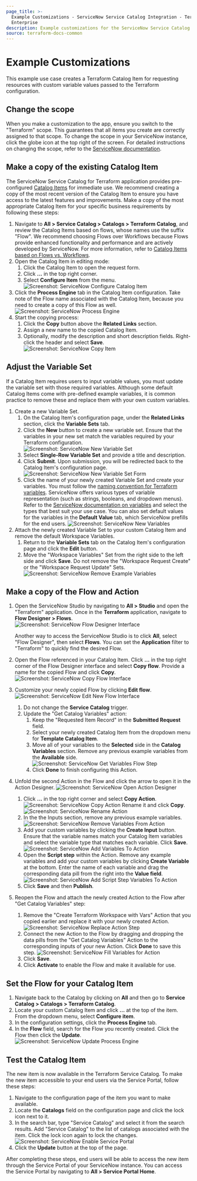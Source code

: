 ```yaml
---
page_title: >-
  Example Customizations - ServiceNow Service Catalog Integration - Terraform
  Enterprise
description: Example customizations for the ServiceNow Service Catalog Integration.
source: terraform-docs-common
---
```


# Example Customizations

This example use case creates a Terraform Catalog Item for requesting resources
with custom variable values passed to the Terraform configuration.

## Change the scope

When you make a customization to the app, ensure you switch to the "Terraform"
scope. This guarantees that all items you create are correctly assigned to that
scope. To change the scope in your ServiceNow instance, click the globe icon at
the top right of the screen. For detailed instructions on changing the scope,
refer to the [ServiceNow
documentation](https://developer.servicenow.com/dev.do#!/learn/learning-plans/xanadu/new_to_servicenow/app_store_learnv2_buildneedit_xanadu_application_scope).

## Make a copy of the existing Catalog Item

The ServiceNow Service Catalog for Terraform application provides pre-configured [Catalog
Items](/terraform/enterprise/integrations/service-now/service-catalog-terraform/developer-reference#example-service-catalog-flows-and-actions)
for immediate use. We recommend creating a copy of the most recent version of the
Catalog Item to ensure you have access to the latest features and
improvements. Make a copy of the most appropriate Catalog Item for your specific
business requirements by following these steps:

1.  Navigate to **All > Service Catalog > Catalogs > Terraform Catalog**, and review the
       Catalog Items based on flows, whose names use the suffix "Flow". 
       We recommend choosing Flows over Workflows because Flows provide enhanced functionality and performance and are actively developed by ServiceNow.
    For more information, refer 
       to [Catalog Items based on Flows vs. Workflows](/terraform/enterprise/integrations/service-now/service-catalog-terraform/developer-reference#example-service-catalog-flows-and-actions).
2.  Open the Catalog Item in editing mode: 
    1.  Click the Catalog Item to open the request form. 
    2.  Click **...** in the top right corner. 
    3.  Select **Configure Item** from the menu.
        ![Screenshot: ServiceNow Configure Catalog Item](/img/docs/servicenow-catalog-configure-item.png "Screenshot of the ServiceNow Configure Catalog Item dropdown menu")
3.  Click the **Process Engine** tab in the Catalog Item configuration. Take
    note of the Flow name associated with the Catalog Item, because you need to
    create a copy of this Flow as well.
    ![Screenshot: ServiceNow Process Engine](/img/docs/servicenow-catalog-process-engine.png "Screenshot of the ServiceNow Configure Catalog Item – Process Engine tab")
4.  Start the copying process: 
    1.  Click the **Copy** button above the **Related Links** section. 
    2.  Assign a new name to the copied Catalog Item. 
    3.  Optionally, modify the description and short description fields. 
           Right-click the header and select **Save**.
        ![Screenshot: ServiceNow Copy Item](/img/docs/servicenow-catalog-copied-item.png "Screenshot of the copied ServiceNow Catalog Item")

## Adjust the Variable Set

If a Catalog Item requires users to input variable values,
you must update the variable set with those required variables.
Although some default Catalog Items come with pre-defined example variables, it
is common practice to remove these and replace them with your own custom
variables.

1.  Create a new Variable Set.
    1.  On the Catalog Item's configuration page, under the **Related Links**
        section, click the **Variable Sets** tab.
    2.  Click the **New** button to create a new variable set. Ensure that the
        variables in your new set match the variables required by your Terraform
        configuration.
        ![Screenshot: ServiceNow New Variable Set](/img/docs/servicenow-catalog-new-varset.png "Screenshot of the ServiceNow Catalog Item – new Variable Set")
    3.  Select **Single-Row Variable Set** and provide a title and description.
    4.  Click **Submit**. Upon submission, you will be redirected back to the Catalog
        Item's configuration page.
        ![Screenshot: ServiceNow New Variable Set Form](/img/docs/servicenow-catalog-new-varset-form.png "Screenshot of the ServiceNow Catalog Item – new Variable Set")
    5.  Click the name of your newly created Variable Set and create your 
        variables. You must follow the [naming convention for Terraform
        variables](/terraform/enterprise/integrations/service-now/service-catalog-terraform/developer-reference#terraform-variables-and-servicenow-variable-sets).
        ServiceNow offers various types of variable representation (such as strings,
        booleans, and dropdown menus). Refer to the [ServiceNow documentation on
        variables](https://docs.servicenow.com/csh?topicname=c_ServiceCatalogVariables.html&version=latest)
        and select the types that best suit your use case. You can also set default
        values for the variables in the **Default Value** tab, which ServiceNow prefills for the end users.
        ![Screenshot: ServiceNow New Variables](/img/docs/servicenow-catalog-variables.png "Screenshot of the ServiceNow Catalog Item – new variables")
2.  Attach the newly created Variable Set to your custom Catalog Item and remove
    the default Workspace Variables.
    1.  Return to the **Variable Sets** tab on the Catalog Item's configuration page
        and click the **Edit** button. 
    2.  Move the "Workspace Variables" Set from the right side to the left side
        and click **Save**. Do not remove the
        "Workspace Request Create" or the "Workspace Request Update" Sets.
        ![Screenshot: ServiceNow Remove Example Variables](/img/docs/servicenow-catalog-remove-example-variables.png "Screenshot of the ServiceNow Catalog Item – new variables")

## Make a copy of the Flow and Action

1.  Open the ServiceNow Studio by navigating to **All > Studio** and open the
      "Terraform" application. Once in the **Terraform** application, navigate to
      **Flow Designer > Flows**.
      ![Screenshot: ServiceNow Flow Designer Interface](/img/docs/servicenow-catalog-original-flow.png "Screenshot of the ServiceNow Flow Designer – selecting a Flow")

      Another way to access the ServiceNow Studio is to click **All**, select
      "Flow Designer", then select **Flows**. You can set the **Application** 
      filter to "Terraform" to quickly find the desired Flow.
2.  Open the Flow referenced in your Catalog Item. Click **...**
    in the top right corner of the Flow Designer interface and 
    select **Copy flow**. Provide a name for the copied Flow and
    click **Copy**.
    ![Screenshot: ServiceNow Copy Flow Interface](/img/docs/servicenow-catalog-copy-flow.png "Screenshot of the ServiceNow Flow Designer – copying a Flow")
3.  Customize your newly copied Flow by clicking **Edit flow**.
    ![Screenshot: ServiceNow Edit New Flow Interface](/img/docs/servicenow-catalog-edit-flow.png "Screenshot of the ServiceNow Flow Designer – editing a Flow")
    1.  Do not change the **Service Catalog** trigger.
    2.  Update the "Get Catalog Variables" action:
        1.  Keep the "Requested Item Record" in the **Submitted Request** field.
        2.  Select your newly created Catalog Item from the dropdown menu for
            **Template Catalog Item**.
        3.  Move all of your variables to the **Selected** side in the **Catalog
            Variables** section. Remove any previous example variables from the
            **Available** side.
            ![Screenshot: ServiceNow Get Variables Flow Step](/img/docs/servicenow-catalog-get-variables.png "Screenshot of the ServiceNow Flow Designer – getting Variables step")
        4.  Click **Done** to finish configuring this Action.
4.  Unfold the second Action in the Flow and click the arrow to open it in
      the Action Designer.
      ![Screenshot: ServiceNow Open Action Designer](/img/docs/servicenow-catalog-open-action.png "Screenshot of the ServiceNow Action Designer")
    1.  Click **...** in the top right corner and select **Copy Action**.
        ![Screenshot: ServiceNow Copy Action](/img/docs/servicenow-catalog-copy-action.png "Screenshot of the ServiceNow Copy Action")
        Rename it and click **Copy**.
        ![Screenshot: ServiceNow Rename Action](/img/docs/servicenow-catalog-rename-action.png "Screenshot of the ServiceNow Rename Action")
    2.  In the the Inputs section, remove any previous example variables.
        ![Screenshot: ServiceNow Remove Variables From Action](/img/docs/servicenow-catalog-remove-example-variables-from-action.png "Screenshot of the ServiceNow Action Input Variables")
    3.  Add your custom variables by clicking the **Create Input** button. Ensure that the variable names match your Catalog Item variables and select the variable type that matches each variable. Click **Save**.
        ![Screenshot: ServiceNow Add Variables To Action](/img/docs/servicenow-catalog-add-variables-to-action.png "Screenshot of adding ServiceNow Action Input Variables")
    4.  Open the **Script step** within the Action. Remove any example variables
        and add your custom variables by clicking **Create Variable** at the
        bottom. Enter the name of each variable and drag the corresponding data
        pill from the right into the **Value field**.
        ![Screenshot: ServiceNow Add Script Step Variables To Action](/img/docs/servicenow-catalog-adjust-script-variables.png "Screenshot of adjusting ServiceNow Action Script Variables")
    5.  Click **Save** and then **Publish**.
5.  Reopen the Flow and attach the newly created Action to the Flow
    after "Get Catalog Variables" step:
    1.  Remove the "Create Terraform Workspace with Vars" Action that you copied earlier and replace it with
        your newly created Action.
        ![Screenshot: ServiceNow Replace Action Step](/img/docs/servicenow-catalog-replace-action.png "Screenshot of replacing ServiceNow Action step")
    2.  Connect the new Action to the Flow by dragging and dropping the data pills
        from the "Get Catalog Variables" Action to the corresponding inputs of
        your new Action. Click **Done** to save this step.
        ![Screenshot: ServiceNow Fill Variables for Action](/img/docs/servicenow-catalog-fill-new-action-step.png "Screenshot of filling out ServiceNow Action variables")
    3.  Click **Save**.
    4.  Click **Activate** to enable the Flow and make it available for use.

## Set the Flow for your Catalog Item

1.  Navigate back to the Catalog by clicking on **All** and then go to **Service
    Catalog > Catalogs > Terraform Catalog**.
2.  Locate your custom Catalog Item and click **...** at the top
    of the item. From the dropdown menu, select **Configure item**.
3.  In the configuration settings, click the **Process Engine** tab.
4.  In the **Flow** field, search for the Flow you recently created. Click 
    the Flow then click the **Update**.
    ![Screenshot: ServiceNow Update Process Engine](/img/docs/servicenow-catalog-update-process-engine.png "Screenshot of updating Process Engine for the Catalog Item")

## Test the Catalog Item

The new item is now available in the Terraform Service Catalog. To make the
new item accessible to your end users via the Service Portal, follow these
steps:

1.  Navigate to the configuration page of the item you want to make available.
2.  Locate the **Catalogs** field on the configuration page and click the lock
    icon next to it.
3.  In the search bar, type "Service Catalog" and select it from the search
    results. Add "Service Catalog" to the list of catalogs associated with the
    item. Click the lock icon again to lock the changes.
    ![Screenshot: ServiceNow Enable Service Portal](/img/docs/servicenow-catalog-service-portal.png "Screenshot of adding the Catalog Item to the Service Portal")
4.  Click the **Update** button at the top of the page.

After completing these steps, end users will be able to
access the new item through the Service Portal of your ServiceNow instance. You
can access the Service Portal by navigating to **All > Service Portal Home**.
